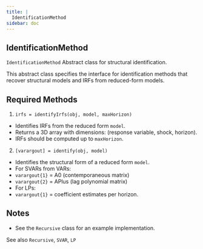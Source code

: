 ```yaml
--- 
title: | 
  IdentificationMethod
sidebar: doc
---
```


::: {.doc-box}
::: {.callout-warning appearance="simple" icon="false" collapse="true"}    
# IdentificationMethod


`IdentificationMethod` Abstract class for structural identification.

This abstract class specifies the interface for identification
methods that recover structural models and IRFs from reduced-form
models.

## Required Methods
1. `irfs = identifyIrfs(obj, model, maxHorizon)`
- Identifies IRFs from the reduced form `model`.
- Returns a 3D array with dimensions:
(response variable, shock, horizon).
- IRFs should be computed up to `maxHorizon`.

2. `[varargout] = identify(obj, model)`
- Identifies the structural form of a reduced form `model`.
- For SVARs from VARs:
- `varargout{1}` = A0 (contemporaneous matrix)
- `varargout{2}` = APlus (lag polynomial matrix)
- For LPs:
- `varargout{1}` = coefficient estimates per horizon.

## Notes
- See the `Recursive` class for an example implementation.

See also `Recursive`, `SVAR`, `LP`
:::
:::


    